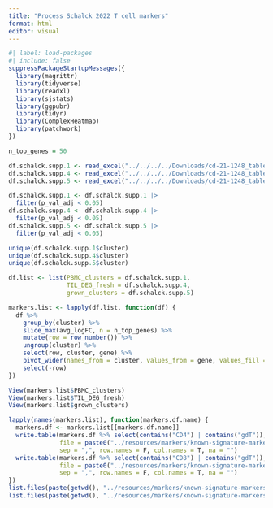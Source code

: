 ```yaml
---
title: "Process Schalck 2022 T cell markers"
format: html
editor: visual
---
```


```r
#| label: load-packages
#| include: false
suppressPackageStartupMessages({
  library(magrittr)
  library(tidyverse)
  library(readxl)
  library(sjstats)
  library(ggpubr)
  library(tidyr)
  library(ComplexHeatmap)
  library(patchwork)
})
```

```r
n_top_genes = 50
```

```r
df.schalck.supp.1 <- read_excel("../../../../Downloads/cd-21-1248_table_s1_suppst1.xlsx")
df.schalck.supp.4 <- read_excel("../../../../Downloads/cd-21-1248_table_s4_suppst4.xlsx")
df.schalck.supp.5 <- read_excel("../../../../Downloads/cd-21-1248_table_s5_suppst5.xls")
```

```r
df.schalck.supp.1 <- df.schalck.supp.1 |>
  filter(p_val_adj < 0.05)
df.schalck.supp.4 <- df.schalck.supp.4 |>
  filter(p_val_adj < 0.05)
df.schalck.supp.5 <- df.schalck.supp.5 |>
  filter(p_val_adj < 0.05)
```

```r
unique(df.schalck.supp.1$cluster)
unique(df.schalck.supp.4$cluster)
unique(df.schalck.supp.5$cluster)
```

```r
df.list <- list(PBMC_clusters = df.schalck.supp.1,
                TIL_DEG_fresh = df.schalck.supp.4,
                grown_clusters = df.schalck.supp.5)
```

```r
markers.list <- lapply(df.list, function(df) {
  df %>%
    group_by(cluster) %>%
    slice_max(avg_logFC, n = n_top_genes) %>%
    mutate(row = row_number()) %>%
    ungroup(cluster) %>%
    select(row, cluster, gene) %>%
    pivot_wider(names_from = cluster, values_from = gene, values_fill = NA) %>%
    select(-row)
})
```

```r
View(markers.list$PBMC_clusters)
View(markers.list$TIL_DEG_fresh)
View(markers.list$grown_clusters)
```

```r
lapply(names(markers.list), function(markers.df.name) {
  markers.df <- markers.list[[markers.df.name]]
  write.table(markers.df %>% select(contains("CD4") | contains("gdT")), 
              file = paste0("../resources/markers/known-signature-markers/CD4/Schalck_", markers.df.name, "_marker_list.csv"), 
              sep = ",", row.names = F, col.names = T, na = "")
  write.table(markers.df %>% select(contains("CD8") | contains("gdT")), 
              file = paste0("../resources/markers/known-signature-markers/CD8/Schalck_", markers.df.name, "_marker_list.csv"), 
              sep = ",", row.names = F, col.names = T, na = "")
})
list.files(paste(getwd(), "../resources/markers/known-signature-markers/CD4/", sep = "/"))
list.files(paste(getwd(), "../resources/markers/known-signature-markers/CD8/", sep = "/"))
```
















